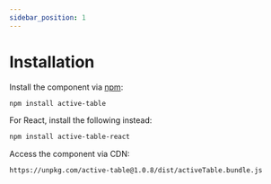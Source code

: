 ```yaml
---
sidebar_position: 1
---
```


# Installation

Install the component via [npm](https://www.npmjs.com/):

```bash
npm install active-table
```

For React, install the following instead: <br />

```bash
npm install active-table-react
```

Access the component via CDN:

```
https://unpkg.com/active-table@1.0.8/dist/activeTable.bundle.js
```
